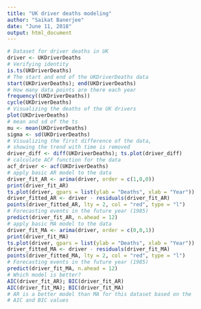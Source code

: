 ---
title: "UK driver deaths modeling"
author: "Saikat Banerjee"
date: "June 11, 2018"
output: html_document
---
```{r}
# Dataset for driver deaths in UK
driver <- UKDriverDeaths
# Verifying identity
is.ts(UKDriverDeaths)
# The start and end of the UKDriverDeaths data
start(UKDriverDeaths); end(UKDriverDeaths)
# How many data points are there each year
frequency((UKDriverDeaths))
cycle(UKDriverDeaths)
# Visualizing the deaths of the UK drivers
plot(UKDriverDeaths)
# mean and sd of the ts
mu <- mean(UKDriverDeaths)
sigma <- sd(UKDriverDeaths)
# Visualizing the first difference of the data,
# showing the trend with time is removed
driver_diff <- diff(UKDriverDeaths); ts.plot(driver_diff)
# calculate ACF function for the data
acf_driver <- acf(UKDriverDeaths)
# apply basic AR model to the data
driver_fit_AR <- arima(driver, order = c(1,0,0))
print(driver_fit_AR)
ts.plot(driver, gpars = list(ylab = "Deaths", xlab = "Year"))
driver_fitted_AR <- driver - residuals(driver_fit_AR)
points(driver_fitted_AR, lty = 2, col = "red", type = "l")
# Forecasting events in the future year (1985)
predict(driver_fit_AR, n.ahead = 12)
# apply basic MA model to the data
driver_fit_MA <- arima(driver, order = c(0,0,1))
print(driver_fit_MA)
ts.plot(driver, gpars = list(ylab = "Deaths", xlab = "Year"))
driver_fitted_MA <- driver - residuals(driver_fit_MA)
points(driver_fitted_MA, lty = 2, col = "red", type = "l")
# Forecasting events in the future year (1985)
predict(driver_fit_MA, n.ahead = 12)
# Which model is better?
AIC(driver_fit_AR); BIC(driver_fit_AR)
AIC(driver_fit_MA); BIC(driver_fit_MA)
# AR is a better model than MA for this dataset based on the 
# AIC and BIC values
```
